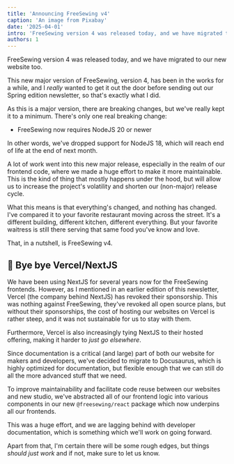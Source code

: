 ```yaml
---
title: 'Announcing FreeSewing v4'
caption: 'An image from Pixabay'
date: '2025-04-01'
intro: 'FreeSewing version 4 was released today, and we have migrated to our new website too.'
authors: 1
---
```


FreeSewing version 4 was released today, and we have migrated to our new
website too.

<!-- truncate -->

This new major version of FreeSewing, version 4, has been in the works for a
while, and I _really_ wanted to get it out the door before sending out our
Spring edition newsletter, so that's exactly what I did.

As this is a major version, there are breaking changes, but we've really kept
it to a minimum. There's only one real breaking change:

- FreeSewing now requires NodeJS 20 or newer

In other words, we've dropped support for NodeJS 18, which will reach
end of life at the end of next month.

A lot of work went into this new major release, especially in the realm of our
frontend code, where we made a huge effort to make it more maintainable.
This is the kind of thing that mostly happens under the hood, but will allow
us to increase the project's volatility and shorten our (non-major) release
cycle.

What this means is that everything's changed, and nothing has changed.
I've compared it to your favorite restaurant moving across the street. It's a
different building, different kitchen, different everything. But your favorite
waitress is still there serving that same food you've know and love.

That, in a nutshell, is FreeSewing v4.

## 👋 Bye bye Vercel/NextJS

We have been using NextJS for several years now for the FreeSewing frontends.
However, as I mentioned in an earlier edition of this newsletter, Vercel (the
company behind NextJS) has revoked their sponsorship. This was nothing against
FreeSewing, they've revoked all open source plans, but without their
sponsorships, the cost of hosting our websites on Vercel is rather steep, and
it was not sustainable for us to stay with them.

Furthermore, Vercel is also increasingly tying NextJS to their hosted offering,
making it harder to _just go elsewhere_.

Since documentation is a critical (and large) part of both our website for
makers and developers, we've decided to migrate to Docusaurus, which is highly
optimized for documentation, but flexible enough that we can still do all the
more advanced stuff that we need.

To improve maintainability and facilitate code reuse between our websites and
new studio, we've abstracted all of our frontend logic into various components
in our new `@freesewing/react` package which now underpins all our frontends.

This was a huge effort, and we are lagging behind with developer documentation,
which is something which we'll work on going forward.

Apart from that, I'm certain there will be some rough edges, but things
_should just work_ and if not, make sure to let us know.
